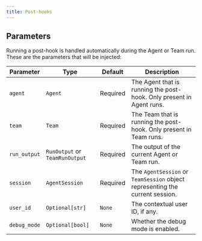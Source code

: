 ```yaml
---
title: Post-hooks
---
```


## Parameters

Running a post-hook is handled automatically during the Agent or Team run. These are the parameters that will be injected:

| Parameter          | Type                         | Default                       | Description                                                                                        |
| ------------------ | ---------------------------- | ----------------------------- | -------------------------------------------------------------------------------------------------- |
| `agent`            | `Agent`                      | Required                      | The Agent that is running the post-hook. Only present in Agent runs.                           |
| `team`             | `Team`                       | Required                      | The Team that is running the post-hook. Only present in Team runs.                                          |
| `run_output`       | `RunOutput` or `TeamRunOutput`| Required                      | The output of the current Agent or Team run.                                            |
| `session`          | `AgentSession`               | Required                      | The `AgentSession` or `TeamSession` object representing the current session.                                    |
| `user_id`          | `Optional[str]`              | `None`                        | The contextual user ID, if any.                                                                   |
| `debug_mode`       | `Optional[bool]`             | `None`                        | Whether the debug mode is enabled.                                                                |

